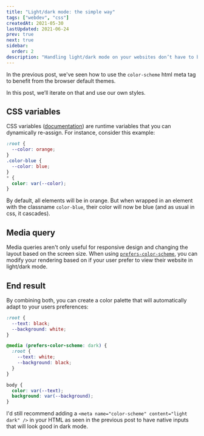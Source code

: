 ```yaml
---
title: "Light/dark mode: the simple way"
tags: ["webdev", "css"]
createdAt: 2021-05-30
lastUpdated: 2021-06-24
prev: true
next: true
sidebar:
  order: 2
description: "Handling light/dark mode on your websites don’t have to be complex. A few lines of CSS to declare a few CSS variables can be all you need!"
---
```



In the previous post, we've seen how to use the `color-scheme` html meta tag to benefit from the browser default themes.

<LinkToPost slug="dark-mode/light-dark-mode-the-lazy-way" />

In this post, we’ll iterate on that and use our own styles.

## CSS variables

CSS variables ([documentation](https://developer.mozilla.org/en-US/docs/Web/CSS/Using_CSS_custom_properties)) are runtime variables that you can dynamically re-assign. For instance, consider this example:

```css
:root {
  --color: orange;
}
.color-blue {
  --color: blue;
}
* {
  color: var(--color);
}
```

By default, all elements will be in orange. But when wrapped in an element with the classname `color-blue`, their color will now be blue (and as usual in css, it cascades).

## Media query

Media queries aren't only useful for responsive design and changing the layout based on the screen size. When using [`prefers-color-scheme`](https://developer.mozilla.org/en-US/docs/Web/CSS/@media/prefers-color-scheme), you can modify your rendering based on if your user prefer to view their website in light/dark mode.

## End result

By combining both, you can create a color palette that will automatically adapt to your users preferences:

```css
:root {
  --text: black;
  --background: white;
}

@media (prefers-color-scheme: dark) {
  :root {
    --text: white;
    --background: black;
  }
}

body {
  color: var(--text);
  background: var(--background);
}
```

I'd still recommend adding a `<meta name="color-scheme" content="light dark" />` in your HTML as seen in the previous post to have native inputs that will look good in dark mode.

<Codepen user="ayc0" id="yLMPbLz" />
